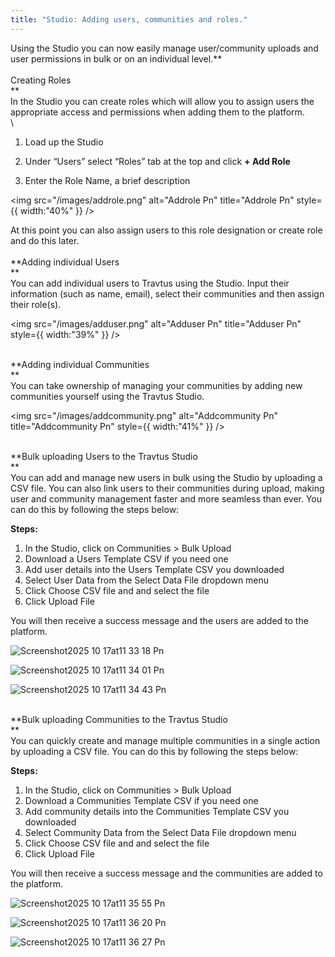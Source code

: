 ```yaml
---
title: "Studio: Adding users, communities and roles."
---
```


Using the Studio you can now easily manage user/community uploads and user permissions in bulk or on an individual level.**\
\
Creating Roles\
**\
In the Studio you can create roles which will allow you to assign users the appropriate access and permissions when adding them to the platform.\
\
1. Load up the Studio

2. Under “Users” select “Roles” tab at the top and click **\+ Add Role**

3. Enter the Role Name, a brief description

<img
  src="/images/addrole.png"
  alt="Addrole Pn"
  title="Addrole Pn"
  style={{ width:"40%" }}
/>

At this point you can also assign users to this role designation or create role and do this later.\
\
**Adding individual Users\
**\
You can add individual users to Travtus using the Studio. Input their information (such as name, email), select their communities and then assign their role(s).

<img
  src="/images/adduser.png"
  alt="Adduser Pn"
  title="Adduser Pn"
  style={{ width:"39%" }}
/>

\
**Adding individual Communities\
**\
You can take ownership of managing your communities by adding new communities yourself using the Travtus Studio.

<img
  src="/images/addcommunity.png"
  alt="Addcommunity Pn"
  title="Addcommunity Pn"
  style={{ width:"41%" }}
/>

\
**Bulk uploading Users to the Travtus Studio\
**\
You can add and manage new users in bulk using the Studio by uploading a CSV file. You can also link users to their communities during upload, making user and community management faster and more seamless than ever. You can do this by following the steps below:

**Steps:**

1. In the Studio, click on Communities \> Bulk Upload
2. Download a Users Template CSV if you need one
3. Add user details into the Users Template CSV you downloaded
4. Select User Data from the Select Data File dropdown menu
5. Click Choose CSV file and and select the file
6. Click Upload File

You will then receive a success message and the users are added to the platform.

![Screenshot2025 10 17at11 33 18 Pn](/images/Screenshot2025-10-17at11.33.18.png)

![Screenshot2025 10 17at11 34 01 Pn](/images/Screenshot2025-10-17at11.34.01.png)

![Screenshot2025 10 17at11 34 43 Pn](/images/Screenshot2025-10-17at11.34.43.png)

\
**Bulk uploading Communities to the Travtus Studio\
**\
You can quickly create and manage multiple communities in a single action by uploading a CSV file. You can do this by following the steps below:

**Steps:**

1. In the Studio, click on Communities \> Bulk Upload
2. Download a Communities Template CSV if you need one
3. Add community details into the Communities Template CSV you downloaded
4. Select Community Data from the Select Data File dropdown menu
5. Click Choose CSV file and and select the file
6. Click Upload File

You will then receive a success message and the communities are added to the platform.

![Screenshot2025 10 17at11 35 55 Pn](/images/Screenshot2025-10-17at11.35.55.png)

![Screenshot2025 10 17at11 36 20 Pn](/images/Screenshot2025-10-17at11.36.20.png)

![Screenshot2025 10 17at11 36 27 Pn](/images/Screenshot2025-10-17at11.36.27.png)